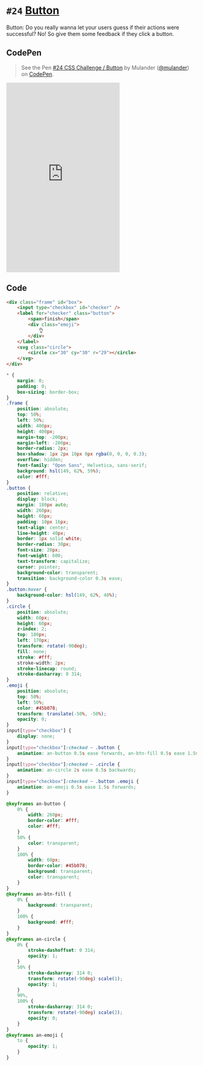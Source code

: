 
<Meta />

# `#24` [Button](https://100dayscss.com/days/24/)

Button: Do you really wanna let your users guess if their actions were successful? No! So give them some feedback if they click a button.

## CodePen

> See the Pen [#24 CSS Challenge / Button](https://codepen.io/mulander/pen/wvRKgVY)
by Mulander ([@mulander](https://codepen.io/mulander))
on [CodePen](https://codepen.io).

<iframe
  height="500"
  className="w-full my-10 bg-gray-200"
  scrolling="no"
  title="#24 CSS Challenge / Button"
  src="https://codepen.io/mulander/embed/wvRKgVY?default-tab=html%2Cresult"
  frameBorder="no"
  loading="lazy"
  allowtransparency="true"
  allowFullScreen={true}
>

</iframe>

## Code

```html
<div class="frame" id="box">
	<input type="checkbox" id="checker" />
	<label for="checker" class="button">
		<span>finish</span>
		<div class="emoji">
			👌
		</div>
	</label>
	<svg class="circle">
		<circle cx="30" cy="30" r="29"></circle>
	</svg>
</div>
```

```css
* {
	margin: 0;
	padding: 0;
	box-sizing: border-box;
}
.frame {
	position: absolute;
	top: 50%;
	left: 50%;
	width: 400px;
	height: 400px;
	margin-top: -200px;
	margin-left: -200px;
	border-radius: 2px;
	box-shadow: 1px 2px 10px 0px rgba(0, 0, 0, 0.3);
	overflow: hidden;
	font-family: "Open Sans", Helvetica, sans-serif;
	background: hsl(149, 62%, 59%);
	color: #fff;
}
.button {
	position: relative;
	display: block;
	margin: 180px auto;
	width: 260px;
	height: 60px;
	padding: 10px 16px;
	text-align: center;
	line-height: 40px;
	border: 1px solid white;
	border-radius: 30px;
	font-size: 20px;
	font-weight: 600;
	text-transform: capitalize;
	cursor: pointer;
	background-color: transparent;
	transition: background-color 0.3s ease;
}
.button:hover {
	background-color: hsl(149, 62%, 40%);
}
.circle {
	position: absolute;
	width: 60px;
	height: 60px;
	z-index: 2;
	top: 180px;
	left: 170px;
	transform: rotate(-90deg);
	fill: none;
	stroke: #fff;
	stroke-width: 2px;
	stroke-linecap: round;
	stroke-dasharray: 0 314;
}
.emoji {
	position: absolute;
	top: 50%;
	left: 50%;
	color: #45b078;
	transform: translate(-50%, -50%);
	opacity: 0;
}
input[type="checkbox"] {
	display: none;
}
input[type="checkbox"]:checked ~ .button {
	animation: an-button 0.5s ease forwards, an-btn-fill 0.5s ease 1.5s forwards;
}
input[type="checkbox"]:checked ~ .circle {
	animation: an-circle 2s ease 0.5s backwards;
}
input[type="checkbox"]:checked ~ .button .emoji {
	animation: an-emoji 0.5s ease 1.5s forwards;
}

@keyframes an-button {
	0% {
		width: 260px;
		border-color: #fff;
		color: #fff;
	}
	50% {
		color: transparent;
	}
	100% {
		width: 60px;
		border-color: #45b078;
		background: transparent;
		color: transparent;
	}
}
@keyframes an-btn-fill {
	0% {
		background: transparent;
	}
	100% {
		background: #fff;
	}
}
@keyframes an-circle {
	0% {
		stroke-dashoffset: 0 314;
		opacity: 1;
	}
	50% {
		stroke-dasharray: 314 0;
		transform: rotate(-90deg) scale(1);
		opacity: 1;
	}
	90%,
	100% {
		stroke-dasharray: 314 0;
		transform: rotate(-90deg) scale(2);
		opacity: 0;
	}
}
@keyframes an-emoji {
	to {
		opacity: 1;
	}
}
```